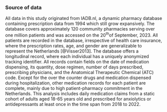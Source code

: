 ::: {.content-visible unless-meta="in.article"}
### Source of data
:::

All data in this study originated from IADB.nl, a dynamic pharmacy database containing prescription data from 1994 which still grow expansively. The database covers approximately 120 community pharmacies serving over one million patients and was accessed on the 20^th^of September, 2023. All patients are recorded in the database, irrespective of health care insurance, where the prescription rates, age, and gender are generalizable to represent the Netherlands [@Visser2013]. The database offers a longitudinal record, where each individual has a uniquely anonymized tracking identifier. All records contain fields on the date of medication dispensing, its quantity, dose regimen, number of days prescribed, prescribing physicians, and the Anatomical Therapeutic Chemical (ATC) code. Except for the over the counter drugs and medication dispensed during hospitalization, other medication records for each patient are complete, mainly due to high patient-pharmacy commitment in the Netherlands. This analysis includes daily medication claims from a static cohort of adults aged 18-65 years old and prescribed for anxiolytics or antidepressants at least once in the time span from 2018 to 2022.
